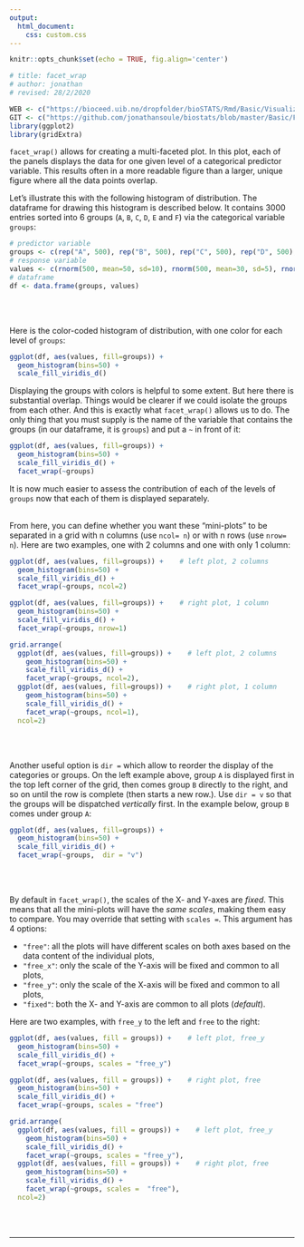 ```yaml
---
output:
  html_document:
    css: custom.css
--- 
```


```r
knitr::opts_chunk$set(echo = TRUE, fig.align='center')

# title: facet_wrap
# author: jonathan
# revised: 28/2/2020 

WEB <- c("https://bioceed.uib.no/dropfolder/bioSTATS/Rmd/Basic/Visualizing/Faceted/facet_wrap.html")
GIT <- c("https://github.com/jonathansoule/biostats/blob/master/Basic/Faceted/Faceted/facet_wrap.Rmd")
library(ggplot2)
library(gridExtra)
```
`facet_wrap()` allows for creating a multi-faceted plot. In this plot, each of the panels displays the data for one given level of a categorical predictor variable. This results often in a more readable figure than a larger, unique figure where all the data points overlap.

Let's illustrate this with the following histogram of distribution. The dataframe for drawing this histogram is described below. It contains 3000 entries sorted into 6 groups (`A`, `B`, `C`, `D`, `E` and `F`) via the categorical variable `groups`: 

```r
# predictor variable
groups <- c(rep("A", 500), rep("B", 500), rep("C", 500), rep("D", 500), rep("E", 500), rep("F", 500))
# response variable
values <- c(rnorm(500, mean=50, sd=10), rnorm(500, mean=30, sd=5), rnorm(500, mean=40, sd=10), rnorm(500, mean=60, sd=20), rnorm(500, mean=70, sd=10), rnorm(500, mean=55, sd=15))
# dataframe
df <- data.frame(groups, values)
```
<br/><br/>

Here is the color-coded histogram of distribution, with one color for each level of `groups`:
```r
ggplot(df, aes(values, fill=groups)) +
  geom_histogram(bins=50) +
  scale_fill_viridis_d()
```
Displaying the groups with colors is helpful to some extent. But here there is substantial overlap. Things would be clearer if we could isolate the groups from each other. And this is exactly what `facet_wrap()` allows us to do. The only thing that you must supply is the name of the variable that contains the groups (in our dataframe, it is `groups`) and put a `~` in front of it:

```r
ggplot(df, aes(values, fill=groups)) +
  geom_histogram(bins=50) +
  scale_fill_viridis_d() +
  facet_wrap(~groups)
```
It is now much easier to assess the contribution of each of the levels of `groups` now that each of them is displayed separately.
<br/><br/>

From here, you can define whether you want these "mini-plots" to be separated in a grid with n columns (use `ncol= n`) or with n rows (use `nrow= n`). Here are two examples, one with 2 columns and one with only 1 column:

```r
ggplot(df, aes(values, fill=groups)) +    # left plot, 2 columns
  geom_histogram(bins=50) +
  scale_fill_viridis_d() +
  facet_wrap(~groups, ncol=2)

ggplot(df, aes(values, fill=groups)) +    # right plot, 1 column
  geom_histogram(bins=50) +
  scale_fill_viridis_d() +
  facet_wrap(~groups, nrow=1)
```
```r
grid.arrange(
  ggplot(df, aes(values, fill=groups)) +    # left plot, 2 columns
    geom_histogram(bins=50) +
    scale_fill_viridis_d() +
    facet_wrap(~groups, ncol=2),
  ggplot(df, aes(values, fill=groups)) +    # right plot, 1 column
    geom_histogram(bins=50) +
    scale_fill_viridis_d() +
    facet_wrap(~groups, ncol=1),
  ncol=2)
```
<br/><br/>

Another useful option is `dir =` which allow to reorder the display of the categories or groups. On the left example above, group `A` is displayed first in the top left corner of the grid, then comes group `B` directly to the right, and so on until the row is complete (then starts a new row.). Use `dir = v` so that the groups will be dispatched *vertically* first. In the example below, group `B` comes under group `A`:

```r
ggplot(df, aes(values, fill=groups)) +
  geom_histogram(bins=50) +
  scale_fill_viridis_d() +
  facet_wrap(~groups,  dir = "v")
```
<br/><br/>

By default in `facet_wrap()`, the scales of the X- and Y-axes are *fixed*. This means that all the mini-plots will have the *same scales*, making them easy to compare. You may override that setting with `scales =`. This argument has 4 options: 

+ `"free"`: all the plots will have different scales on both axes based on the data content of the individual plots,
+ `"free_x"`: only the scale of the Y-axis will be fixed and common to all plots,
+ `"free_y"`: only the scale of the X-axis will be fixed and common to all plots,
+ `"fixed"`: both the X- and Y-axis are common to all plots (*default*).

Here are two examples, with `free_y` to the left and `free` to the right:
```r
ggplot(df, aes(values, fill = groups)) +    # left plot, free_y
  geom_histogram(bins=50) +
  scale_fill_viridis_d() +
  facet_wrap(~groups, scales = "free_y")

ggplot(df, aes(values, fill = groups)) +    # right plot, free
  geom_histogram(bins=50) +
  scale_fill_viridis_d() +
  facet_wrap(~groups, scales = "free")
```
```r
grid.arrange(
  ggplot(df, aes(values, fill = groups)) +    # left plot, free_y
    geom_histogram(bins=50) +
    scale_fill_viridis_d() +
    facet_wrap(~groups, scales = "free_y"),
  ggplot(df, aes(values, fill = groups)) +    # right plot, free
    geom_histogram(bins=50) +
    scale_fill_viridis_d() +
    facet_wrap(~groups, scales =  "free"),
  ncol=2)
```


<br/><br/>


***
<!-- UNCOMMENT TO ACTIVATE
Get the Rmarkdown file corresponding to this page on [GitHub](`r GIT`){target="_blank"}.
-->
